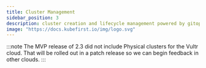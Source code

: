 ```yaml
---
title: Cluster Management
sidebar_position: 3
description: cluster creation and lifecycle management powered by gitops
image: "https://docs.kubefirst.io/img/logo.svg"
---
```


:::note
The MVP release of 2.3 did not include Physical clusters for the Vultr cloud. That will be rolled out in a patch release so we can begin feedback in other clouds.
:::


<CLUSTERS />
